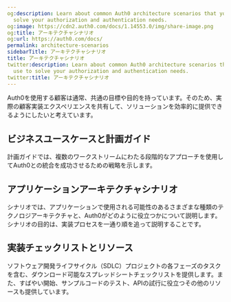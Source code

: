 ```yaml
---
og:description: Learn about common Auth0 architecture scenarios that you can use to
  solve your authorization and authentication needs.
og:image: https://cdn2.auth0.com/docs/1.14553.0/img/share-image.png
og:title: アーキテクチャシナリオ
og:url: https://auth0.com/docs/
permalink: architecture-scenarios
sidebarTitle: アーキテクチャシナリオ
title: アーキテクチャシナリオ
twitter:description: Learn about common Auth0 architecture scenarios that you can
  use to solve your authorization and authentication needs.
twitter:title: アーキテクチャシナリオ
---
```


Auth0を使用する顧客は通常、共通の目標や目的を持っています。そのため、実際の顧客実装エクスペリエンスを共有して、ソリューションを効率的に提供できるようにしたいと考えています。

## ビジネスユースケースと計画ガイド

計画ガイドでは、複数のワークストリームにわたる段階的なアプローチを使用してAuth0との統合を成功させるための戦略を示します。



## アプリケーションアーキテクチャシナリオ

シナリオでは、アプリケーションで使用される可能性のあるさまざまな種類のテクノロジアーキテクチャと、Auth0がどのように役立つかについて説明します。シナリオの目的は、実装プロセスを一通り順を追って説明することです。



## 実装チェックリストとリソース

ソフトウェア開発ライフサイクル（SDLC）プロジェクトの各フェーズのタスクを含む、ダウンロード可能なスプレッドシートチェックリストを提供します。また、すばやい開始、サンプルコードのテスト、APIの試行に役立つその他のリソースも提供しています。